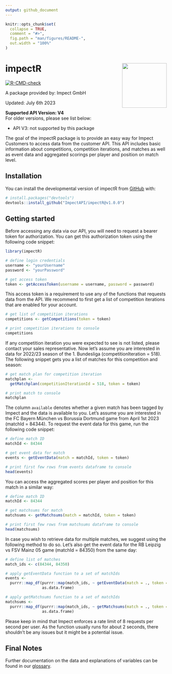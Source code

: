 ```yaml
---
output: github_document
---
```


<!-- README.md is generated from README.Rmd. Please edit that file -->

```r
knitr::opts_chunk$set(
  collapse = TRUE,
  comment = "#>",
  fig.path = "man/figures/README-",
  out.width = "100%"
)
```

# impectR <img src="https://github.com/ImpectAPI/logos/blob/main/impectR.png" align="right" height="139" />

<!-- badges: start -->
[![R-CMD-check](https://github.com/Flosch1006/impectR/actions/workflows/check-release.yaml/badge.svg)](https://github.com/Flosch1006/impectR/actions/workflows/check-release.yaml)
<!-- badges: end -->

A package provided by: Impect GmbH

Updated: July 6th 2023

**Supported API Version: V4**  
For older versions, please see list below:

- API V3: not supported by this package

The goal of the impectR package is to provide an easy way for Impect Customers
to access data from the customer API. This API includes basic information about
competitions, competition iterations, and matches as well as event data and
aggregated scorings per player and position on match level.

## Installation

You can install the developmental version of impectR from
[GitHub](https://github.com/) with:

``` r
# install.packages("devtools")
devtools::install_github("ImpectAPI/impectR@v1.0.0")
```

## Getting started

Before accessing any data via our API, you will need to request a bearer token
for authorization. You can get this authorization token using the following code
snippet:

```r
library(impectR)

# define login credentials
username <- "yourUsername"
password <- "yourPassword"

# get access token
token <- getAccessToken(username = username, password = password)
```

This access token is a requirement to use any of the functions that requests
data from the API. We recommend to first get a list of competition iterations
that are enabled for your account.

```r
# get list of competition iterations
competitions <- getCompetitions(token = token)

# print competition iterations to console
competitions
```

If any competition iteration you were expected to see is not listed, please
contact your sales representative. Now let's assume you are interested in data
for 2022/23 season of the 1. Bundesliga (competitionIteration = 518). The
following snippet gets you a list of matches for this competition and season:

``` r
# get match plan for competition iteration
matchplan <-
  getMatchplan(competitionIterationId = 518, token = token)

# print match to console
matchplan
```

The column `available` denotes whether a given match has been tagged by Impect
and the data is available to you. Let's assume you are interested in the FC
Bayern München vs Borussia Dortmund game from April 1st 2023 (matchId = 84344).
To request the event data for this game, run the following code snippet:

```r
# define match ID
matchId <- 84344

# get event data for match
events <- getEventData(match = matchId, token = token)

# print first few rows from events dataframe to console
head(events)
```

You can access the aggregated scores per player and position for this match in
a similar way:

```r
# define match ID
matchId <- 84344

# get matchsums for match
matchsums <- getMatchsums(match = matchId, token = token)

# print first few rows from matchsums dataframe to console
head(matchsums)
```

In case you wish to retrieve data for multiple matches, we suggest using the
following method to do so. Let's also get the event data for the RB Leipzig vs
FSV Mainz 05 game (matchId = 84350) from the same day:

```r
# define list of matches
match_ids <- c(84344, 84350)

# apply getEventData function to a set of matchIds
events <-
  purrr::map_df(purrr::map(match_ids, ~ getEventData(match = ., token = token)),
                as.data.frame)

# apply getMatchsums function to a set of matchIds
matchsums <-
  purrr::map_df(purrr::map(match_ids, ~ getMatchsums(match = ., token = token)),
                as.data.frame)

```

Please keep in mind that Impect enforces a rate limit of 8 requests per second
per user. As the function usually runs for about 2 seconds, there shouldn't be
any issues but it might be a potential issue.

## Final Notes

Further documentation on the data and explanations of variables can be found in our [glossary](https://glossary.impect.com/).
